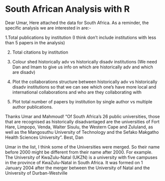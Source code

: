 # South African Analysis with R

Dear Umar,
Here attached the data for South Africa. As a reminder, the specific analysis we are interested in are:-

1.Total publications by institution (I think don’t include institutions with less than 5 papers in the analysis)

2. Total citations by institution

3. Colour shed historically adv vs historically disadv institutions (We need Dan and Imam to give us info on which are historically adv and which are disadv)

4. Plot the collaborations structure between historically adv vs historically disadv institutions so that we can see which one's have more local and international collaborations and who are they collaborating with

5. Plot total number of papers by institution by single author vs multiple author publications.

Thanks Umar and Mahmoud!
“Of South Africa's 26 public universities, those that are recognised as historically disadvantaged are the universities of Fort Hare, Limpopo, Venda, Walter Sisulu, the Western Cape and Zululand, as well as the Mangosuthu University of Technology and the Sefako Makgatho Health Sciences University”.
Best, Dan

Umar in the list, I think some of the Universities were merged. So their name before 2000 might be different from their name after 2000. For example.
The University of KwaZulu-Natal (UKZN) is a university with five campuses in the province of KwaZulu-Natal in South Africa. It was formed on 1 January 2004 after the merger between the University of Natal and the University of Durban-Westville
